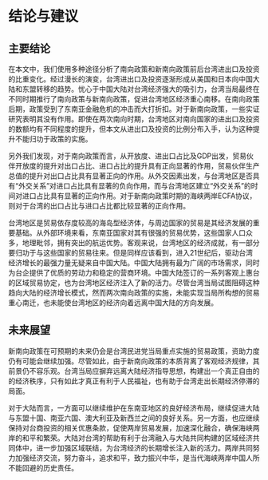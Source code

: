 # 结论与建议

## 主要结论

在本文中，我们使用多种途径分析了南向政策和新南向政策前后台湾进出口及投资的比重变化。经过漫长的演变，台湾进出口及投资逐渐形成从美国和日本向中国大陆和东盟转移的趋势。忧心于中国大陆对台湾经济强大的吸引力，台湾当局最终在不同时期推行了南向政策与新南向政策，促进台湾地区经济重心南移。在南向政策后期，政策受到了东南亚金融危机的冲击而大打折扣。对于新南向政策，一些实证研究表明其没有作用。即使在两次南向时期，台湾地区对南向国家的进出口及投资的数额均有不同程度的提升，但本文从进出口及投资的比例分布入手，认为这种提升不能归功于政策的实施。

另外我们发现，对于南向政策而言，从开放度、进出口占比及GDP出发，贸易伙伴开放度的提升对出口占比、进口占比的提升具有正向显著的作用，贸易伙伴生产总值的提升对出口占比具有显著正向的作用。从外交因素出发，与台湾地区是否具有“外交关系”对进口占比具有显著的负向作用，而与台湾地区建立“外交关系”的时间对进口占比具有显著的正向作用。对于新南向政策时期的海峡两岸ECFA协议，则对于台湾的出口占比与进口占比都比较显著的正向作用。

台湾地区是贸易依存度较高的海岛型经济体，与周边国家的贸易是其经济发展的重要基础。从外部环境来看，东南亚国家对其有很强的贸易优势，这些国家人口众多，地理毗邻，拥有突出的航运优势。客观来说，台湾地区的经济成就，有一部分要归功于与这些国家的贸易往来。但是同样应该看到，进入21世纪后，驱动台湾经济增长的最强力量无疑来自中国大陆。中国大陆拥有最为广阔的市场需求，同时为台企提供了优质的劳动力和稳定的营商环境。中国大陆签订的一系列客观上惠台的区域贸易协定，也为台湾地区经济注入了新的活力。尽管台湾当局试图阻碍这种趋向大陆的经济增长模式，然而两次南向政策的实施，未能实现当局所构想的贸易重心南迁，也未能使台湾地区的经济向着远离中国大陆的方向发展。

## 未来展望

新南向政策在可预期的未来仍会是台湾民进党当局重点实施的贸易政策，资助力度仍有可能会继续加强。尽管如此，由于新南向政策的本质背离了客观经济规律，其前景仍不容乐观。台湾当局应摒弃远离大陆经济指导思想，构建出一个真正自由的的经济秩序，只有如此才真正有利于人民福祉，也有助于台湾走出长期经济停滞的局面。

对于大陆而言，一方面可以继续维护在东南亚地区的良好经济布局，继续促进大陆与东盟十国、南亚六国、澳大利亚及新西兰之间的良好关系。另一方面，也应继续保持对台商投资的相关优惠条款，促使两岸贸易发展，加速深化融合，确保海峡两岸的和平和繁荣。大陆对台湾的帮助有利于台湾融入与大陆共同构建的区域经济共同体中，进一步加强区域联结，为台湾经济的长期增长注入新的活力。两岸共同努力加强经济交流，努力奋斗，追求和平，致力振兴中华，是当代海峡两岸中国人所不能回避的历史责任。


